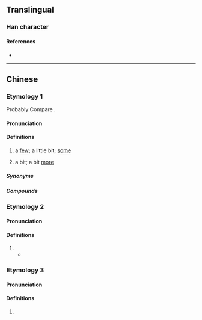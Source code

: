 {{character info/new}}
==Translingual==

===Han character===
{{Han char|rn=30|rad=口|as=08|sn=11|four=|canj=RHAI|ids=⿰口的}}

====References====
* {{Han ref|kx=0196.261|hdz=10642.091|uh=5572|ud=21874}}

----

==Chinese==

===Etymology 1===
{{zh-forms|alt=D-nonstandard,d-nonstandard,o的-nonstandard,的,尐}}
{{zh-wp|yue}}
Probably {{zh-alt-form|滴|2=a very small quantity|nocap=1}} Compare {{cog|za|di}}.

====Pronunciation====
{{zh-pron
|m=dī
|c=di1,dit1
|cat=cls
}}

====Definitions====
{{zh-hanzi}}

# {{lb|zh|Cantonese}} a [[few]]; a little bit; [[some]]
#: {{zh-x|好 靚 生果。買 啲 啦，小姐。|Very nice fruits. Buy '''a few''', miss.|C-GZ}}
#: {{zh-x|啲 西瓜 好 甜。|The watermelon is sweet.|C}}
#: {{zh-x|洗 埋 啲 衫 啦！|Finish washing the clothes!|C}}
#: {{zh-x|上海 啲 嘢食|Shanghainese food|C}}
# {{lb|zh|Cantonese|used after adjectives and certain verbs}} a bit; a bit [[more]]
#: {{zh-x|聽{ting1}日 要 早 啲 起身。|You need to get up earli'''er''' tomorrow.|C}}
#: {{zh-x|食 快 啲 啦！|Eat fast'''er'''!|C}}
#: {{zh-x|張 檯 要 搬 入 啲。|The table needs to be moved in '''a bit'''.|C}}

=====Synonyms=====
{{zh-dial|些}}

=====Compounds=====
{{zh-der|啲咁多|啲啲|借啲意|呢啲|嗰啲}}

===Etymology 2===
{{zh-forms}}

====Pronunciation====
{{zh-pron
|mn=tw:teh
|cat=part
}}

====Definitions====
{{zh-hanzi}} {{tlb|zh|Min Nan}}

# {{zh-alt-form|*咧|-ing}}
#* {{zh-x|門徒 看著[着] ^伊 佇 湖 的 頂面 啲{teh} 行，真 著驚，講：「^是 鬼！」^𪜶 驚-甲 大聲 喝{hoah} 出來。|And when the disciples saw him walk'''ing''' on the sea, they were troubled, saying, It is a spirit; and they cried out for fear.|TW|ref={{lang|zh|現代台語譯本}} (Today's Taiwanese Version), {{lang|zh|馬太福音}} (Matthew) 14:26}}

===Etymology 3===
{{zh-forms}}

====Pronunciation====
{{zh-pron
|c=di1
|cat=syllable
}}

====Definitions====
{{zh-hanzi}}

# {{zh-only|啲咑}}